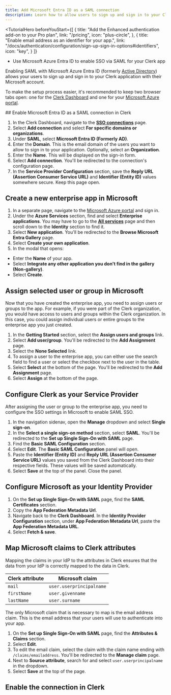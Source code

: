 ```yaml
---
title: Add Microsoft Entra ID as a SAML connection
description: Learn how to allow users to sign up and sign in to your Clerk app with their Microsoft account using SAML SSO.
---
```


<TutorialHero
  beforeYouStart={[
    {
      title: "Add the Enhanced authentication add-on to your Pro plan",
      link: "/pricing",
      icon: "plus-circle",
    },
    {
      title: "Enable email address as an identifier for your app.",
      link: "/docs/authentication/configuration/sign-up-sign-in-options#identifiers",
      icon: "key",
    }
  ]}
>
  - Use Microsoft Azure Entra ID to enable SSO via SAML for your Clerk app
</TutorialHero>

Enabling SAML with Microsoft Azure Entra ID (formerly [Active Directory](https://learn.microsoft.com/en-us/entra/fundamentals/new-name)) allows your users to sign up and sign in to your Clerk application with their Microsoft account.

To make the setup process easier, it's recommended to keep two browser tabs open: one for the [Clerk Dashboard](https://dashboard.clerk.com/last-active?path=user-authentication/sso-connections) and one for your [Microsoft Azure portal](https://portal.azure.com).

<Steps>
  ## Enable Microsoft Entra ID as a SAML connection in Clerk

  1. In the Clerk Dashboard, navigate to the [**SSO connections**](https://dashboard.clerk.com/last-active?path=user-authentication/sso-connections) page.
  1. Select **Add connection** and select **For specific domains or organizations**.
  1. Under **SAML**, select **Microsoft Entra ID (Formerly AD)**.
  1. Enter the **Domain**. This is the email domain of the users you want to allow to sign in to your application. Optionally, select an **Organization**.
  1. Enter the **Name**. This will be displayed on the sign-in form.
  1. Select **Add connection**. You'll be redirected to the connection's configuration page.
  1. In the **Service Provider Configuration** section, save the **Reply URL (Assertion Consumer Service URL)** and **Identifier (Entity ID)** values somewhere secure. Keep this page open.

  ## Create a new enterprise app in Microsoft

  1. In a separate page, navigate to the [Microsoft Azure portal](https://azure.microsoft.com/en-us/get-started/azure-portal) and sign in.
  1. Under the **Azure Services** section, find and select **Enterprise applications**. You may have to go to the [**All services**](https://portal.azure.com/#allservices) page and then scroll down to the **Identity** section to find it.
  1. Select **New application**. You'll be redirected to the **Browse Microsoft Entra Gallery** page.
  1. Select **Create your own application**.
  1. In the modal that opens:

  - Enter the **Name** of your app.
  - Select **Integrate any other application you don't find in the gallery (Non-gallery)**.
  - Select **Create**.

  ## Assign selected user or group in Microsoft

  Now that you have created the enterprise app, you need to assign users or groups to the app. For example, if you were part of the Clerk organization, you would have access to users and groups within the Clerk organization. In this case, you could assign individual users or entire groups to the enterprise app you just created.

  1. In the **Getting Started** section, select the **Assign users and groups** link.
  1. Select **Add user/group**. You'll be redirected to the **Add Assignment** page.
  1. Select the **None Selected** link.
  1. To assign a user to the enterprise app, you can either use the search field to find a user or select the checkbox next to the user in the table.
  1. Select **Select** at the bottom of the page. You'll be redirected to the **Add Assignment** page.
  1. Select **Assign** at the bottom of the page.

  ## Configure Clerk as your Service Provider

  After assigning the user or group to the enterprise app, you need to configure the SSO settings in Microsoft to enable SAML SSO.

  1. In the navigation sidenav, open the **Manage** dropdown and select **Single sign-on**.
  1. In the **Select a single sign-on method** section, select **SAML**. You'll be redirected to the **Set up Single Sign-On with SAML** page.
  1. Find the **Basic SAML Configuration** section.
  1. Select **Edit**. The **Basic SAML Configuration** panel will open.
  1. Paste the **Identifier (Entity ID)** and **Reply URL (Assertion Consumer Service URL)** values you saved from the Clerk Dashboard into their respective fields. These values will be saved automatically.
  1. Select **Save** at the top of the panel. Close the panel.

  ## Configure Microsoft as your Identity Provider

  1. On the **Set up Single Sign-On with SAML** page, find the **SAML Certificates** section.
  1. Copy the **App Federation Metadata Url**.
  1. Navigate back to the **Clerk Dashboard**. In the **Identity Provider Configuration** section, under **App Federation Metadata Url**, paste the **App Federation Metadata URL**.
  1. Select **Fetch & save**.

  ## Map Microsoft claims to Clerk attributes

  Mapping the claims in your IdP to the attributes in Clerk ensures that the data from your IdP is correctly mapped to the data in Clerk.

  | Clerk attribute | Microsoft claim |
  | - | - |
  | `mail` | `user.userprincipalname` |
  | `firstName` | `user.givenname` |
  | `lastName` | `user.surname` |

  The only Microsoft claim that is necessary to map is the email address claim. This is the email address that your users will use to authenticate into your app.

  1. On the **Set up Single Sign-On with SAML** page, find the **Attributes & Claims** section.
  1. Select **Edit**.
  1. To edit the email claim, select the claim with the claim name ending with `/claims/emailaddress`. You'll be redirected to the **Manage claim** page.
  1. Next to **Source attribute**, search for and select `user.userprincipalname` in the dropdown.
  1. Select **Save** at the top of the page.

  ## Enable the connection in Clerk

  <Include src="_partials/authentication/saml/enable-connection" />
</Steps>

